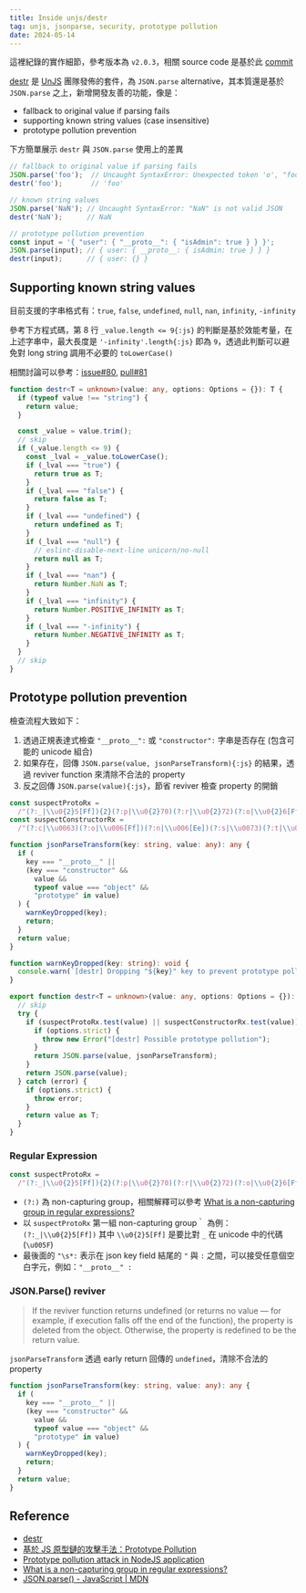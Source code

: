 ```yaml
---
title: Inside unjs/destr
tag: unjs, jsonparse, security, prototype pollution
date: 2024-05-14
---
```


這裡紀錄的實作細節，參考版本為 `v2.0.3`，相關 source code 是基於此 [commit](https://github.com/unjs/destr/tree/6a75e3318e7cd743f9f5a3b96721dce48f42e7ba)

[destr](https://github.com/unjs/destr) 是 [UnJS](https://github.com/unjs) 團隊發佈的套件，為 `JSON.parse` alternative，其本質還是基於 `JSON.parse` 之上，新增開發友善的功能，像是：

- fallback to original value if parsing fails
- supporting known string values (case insensitive)
- prototype pollution prevention

下方簡單展示 `destr` 與 `JSON.parse` 使用上的差異

```ts
// fallback to original value if parsing fails
JSON.parse('foo');  // Uncaught SyntaxError: Unexpected token 'o', "foo" is not valid JSON
destr('foo');       // 'foo'

// known string values
JSON.parse('NaN'); // Uncaught SyntaxError: "NaN" is not valid JSON
destr('NaN');      // NaN

// prototype pollution prevention
const input = '{ "user": { "__proto__": { "isAdmin": true } } }';
JSON.parse(input); // { user: { __proto__: { isAdmin: true } } }
destr(input);      // { user: {} }
```

## Supporting known string values

目前支援的字串格式有：`true`, `false`, `undefined`, `null`, `nan`, `infinity`, `-infinity`

參考下方程式碼，第 8 行 `_value.length <= 9{:js}` 的判斷是基於效能考量，在上述字串中，最大長度是 `'-infinity'.length{:js}` 即為 `9`，透過此判斷可以避免對 long string 調用不必要的 `toLowerCase()`

相關討論可以參考：[issue#80](https://github.com/unjs/destr/issues/80), [pull#81](https://github.com/unjs/destr/pull/81)

```ts showLineNumbers
function destr<T = unknown>(value: any, options: Options = {}): T {
  if (typeof value !== "string") {
    return value;
  }

  const _value = value.trim();
  // skip
  if (_value.length <= 9) {
    const _lval = _value.toLowerCase();
    if (_lval === "true") {
      return true as T;
    }
    if (_lval === "false") {
      return false as T;
    }
    if (_lval === "undefined") {
      return undefined as T;
    }
    if (_lval === "null") {
      // eslint-disable-next-line unicorn/no-null
      return null as T;
    }
    if (_lval === "nan") {
      return Number.NaN as T;
    }
    if (_lval === "infinity") {
      return Number.POSITIVE_INFINITY as T;
    }
    if (_lval === "-infinity") {
      return Number.NEGATIVE_INFINITY as T;
    }
  }
  // skip
}
```

## Prototype pollution prevention

檢查流程大致如下：

1. 透過正規表達式檢查 `"__proto__":` 或 `"constructor":` 字串是否存在 (包含可能的 unicode 組合)
1. 如果存在，回傳 `JSON.parse(value, jsonParseTransform){:js}` 的結果，透過 reviver function 來清除不合法的 property
1. 反之回傳 `JSON.parse(value){:js}`，節省 reviver 檢查 property 的開銷

```ts
const suspectProtoRx =
  /"(?:_|\\u0{2}5[Ff]){2}(?:p|\\u0{2}70)(?:r|\\u0{2}72)(?:o|\\u0{2}6[Ff])(?:t|\\u0{2}74)(?:o|\\u0{2}6[Ff])(?:_|\\u0{2}5[Ff]){2}"\s*:/;
const suspectConstructorRx =
  /"(?:c|\\u0063)(?:o|\\u006[Ff])(?:n|\\u006[Ee])(?:s|\\u0073)(?:t|\\u0074)(?:r|\\u0072)(?:u|\\u0075)(?:c|\\u0063)(?:t|\\u0074)(?:o|\\u006[Ff])(?:r|\\u0072)"\s*:/;

function jsonParseTransform(key: string, value: any): any {
  if (
    key === "__proto__" ||
    (key === "constructor" &&
      value &&
      typeof value === "object" &&
      "prototype" in value)
  ) {
    warnKeyDropped(key);
    return;
  }
  return value;
}

function warnKeyDropped(key: string): void {
  console.warn(`[destr] Dropping "${key}" key to prevent prototype pollution.`);
}

export function destr<T = unknown>(value: any, options: Options = {}): T {
  // skip
  try {
    if (suspectProtoRx.test(value) || suspectConstructorRx.test(value)) {
      if (options.strict) {
        throw new Error("[destr] Possible prototype pollution");
      }
      return JSON.parse(value, jsonParseTransform);
    }
    return JSON.parse(value);
  } catch (error) {
    if (options.strict) {
      throw error;
    }
    return value as T;
  }
}
```

### Regular Expression

```ts
const suspectProtoRx =
  /"(?:_|\\u0{2}5[Ff]){2}(?:p|\\u0{2}70)(?:r|\\u0{2}72)(?:o|\\u0{2}6[Ff])(?:t|\\u0{2}74)(?:o|\\u0{2}6[Ff])(?:_|\\u0{2}5[Ff]){2}"\s*:/;
```

- `(?:)` 為 non-capturing group，相關解釋可以參考 [What is a non-capturing group in regular expressions?](https://stackoverflow.com/questions/3512471/what-is-a-non-capturing-group-in-regular-expressions)
- 以 `suspectProtoRx` 第一組 non-capturing group｀ 為例：`(?:_|\\u0{2}5[Ff])` 其中 `\\u0{2}5[Ff]` 是要比對 `_` 在 unicode 中的代碼 (`\u005F`)
- 最後面的 `"\s*:` 表示在 json key field 結尾的 `"` 與 `:` 之間，可以接受任意個空白字元，例如：`"__proto__" :`

### JSON.Parse() reviver

>If the reviver function returns undefined (or returns no value — for example, if execution falls off the end of the function), the property is deleted from the object. Otherwise, the property is redefined to be the return value.

`jsonParseTransform` 透過 early return 回傳的 `undefined`，清除不合法的 property

```ts
function jsonParseTransform(key: string, value: any): any {
  if (
    key === "__proto__" ||
    (key === "constructor" &&
      value &&
      typeof value === "object" &&
      "prototype" in value)
  ) {
    warnKeyDropped(key);
    return;
  }
  return value;
}
```

## Reference

- [destr](https://github.com/unjs/destr)
- [基於 JS 原型鏈的攻擊手法：Prototype Pollution](https://github.com/aszx87410/blog/issues/88)
- [Prototype pollution attack in NodeJS application](https://github.com/HoLyVieR/prototype-pollution-nsec18/blob/master/paper/JavaScript_prototype_pollution_attack_in_NodeJS.pdf)
- [What is a non-capturing group in regular expressions?](https://stackoverflow.com/questions/3512471/what-is-a-non-capturing-group-in-regular-expressions)
- [JSON.parse() - JavaScript | MDN](https://developer.mozilla.org/en-US/docs/Web/JavaScript/Reference/Global_Objects/JSON/parse)
